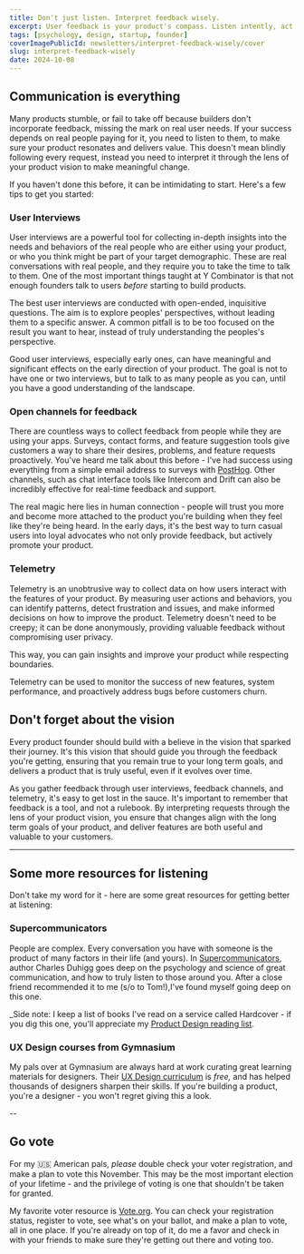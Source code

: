 ```yaml
---
title: Don't just listen. Interpret feedback wisely.
excerpt: User feedback is your product's compass. Listen intently, act wisely, and stay true to your vision to navigate towards success.
tags: [psychology, design, startup, founder]
coverImagePublicId: newsletters/interpret-feedback-wisely/cover
slug: interpret-feedback-wisely
date: 2024-10-08
---
```


## Communication is everything

Many products stumble, or fail to take off because builders don't incorporate feedback, missing the mark on real user needs. If your success depends on real people paying for it, you need to listen to them, to make sure your product resonates and delivers value. This doesn't mean blindly following every request, instead you need to interpret it through the lens of your product vision to make meaningful change.

If you haven't done this before, it can be intimidating to start. Here's a few tips to get you started:

### User Interviews

User interviews are a powerful tool for collecting in-depth insights into the needs and behaviors of the real people who are either using your product, or who you think might be part of your target demographic. These are real conversations with real people, and they require you to take the time to talk to them. One of the most important things taught at Y Combinator is that not enough founders talk to users _before_ starting to build products.

The best user interviews are conducted with open-ended, inquisitive questions. The aim is to explore peoples' perspectives, without leading them to a specific answer. A common pitfall is to be too focused on the result you want to hear, instead of truly understanding the peoples's perspective.

Good user interviews, especially early ones, can have meaningful and significant effects on the early direction of your product. The goal is not to have one or two interviews, but to talk to as many people as you can, until you have a good understanding of the landscape.

### Open channels for feedback

There are countless ways to collect feedback from people while they are using your apps. Surveys, contact forms, and feature suggestion tools give customers a way to share their desires, problems, and feature requests proactively. You've heard me talk about this before - I've had success using everything from a simple email address to surveys with [PostHog](https://posthog.com/mikebifulco). Other channels, such as chat interface tools like Intercom and Drift can also be incredibly effective for real-time feedback and support.

The real magic here lies in human connection - people will trust you more and become more attached to the product you're building when they feel like they're being heard. In the early days, it's the best way to turn casual users into loyal advocates who not only provide feedback, but actively promote your product.

### Telemetry

Telemetry is an unobtrusive way to collect data on how users interact with the features of your product. By measuring user actions and behaviors, you can identify patterns, detect frustration and issues, and make informed decisions on how to improve the product. Telemetry doesn't need to be creepy; it can be done anonymously, providing valuable feedback without compromising user privacy.

This way, you can gain insights and improve your product while respecting boundaries.

Telemetry can be used to monitor the success of new features, system performance, and proactively address bugs before customers churn.

## Don't forget about the vision

Every product founder should build with a believe in the vision that sparked their journey. It's this vision that should guide you through the feedback you're getting, ensuring that you remain true to your long term goals, and delivers a product that is truly useful, even if it evolves over time.

As you gather feedback through user interviews, feedback channels, and telemetry, it's easy to get lost in the sauce. It's important to remember that feedback is a tool, and not a rulebook. By interpreting requests through the lens of your product vision, you ensure that changes align with the long term goals of your product, and deliver features are both useful and valuable to your customers.

---

## Some more resources for listening

Don't take my word for it - here are some great resources for getting better at listening:

### Supercommunicators

People are complex. Every conversation you have with someone is the product of many factors in their life (and yours). In [Supercommunicators](https://hardcover.app/books/supercommunicators), author Charles Duhigg goes deep on the psychology and science of great communication, and how to truly listen to those around you. After a close friend recommended it to me (s/o to Tom!),I've found myself going deep on this one.

_Side note: I keep a list of books I've read on a service called Hardcover - if you dig this one, you'll appreciate my [Product Design reading list](https://hardcover.app/@irreverentmike/lists/product-design-community-building-and-go-to-market_).

### UX Design courses from Gymnasium

My pals over at Gymnasium are always hard at work curating great learning materials for designers. Their [UX Design curriculum](https://thegymnasium.com/ux-design) is _free,_ and has helped thousands of designers sharpen their skills. If you're building a product, you're a designer - you won't regret giving this a look.

--

## Go vote

For my 🇺🇸 American pals, _please_ double check your voter registration, and make a plan to vote this November. This may be the most important election of your lifetime - and the privilege of voting is one that shouldn't be taken for granted.

My favorite voter resource is [Vote.org](https://vote.org/). You can check your registration status, register to vote, see what's on your ballot, and make a plan to vote, all in one place. If you're already on top of it, do me a favor and check in with your friends to make sure they're getting out there and voting too.
